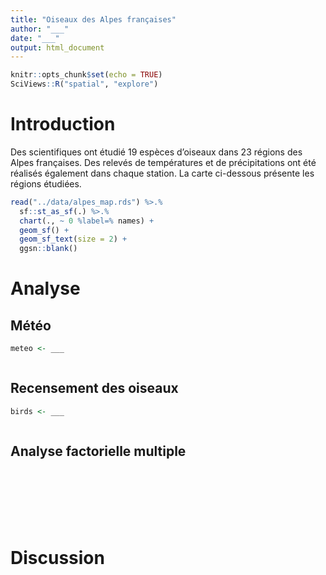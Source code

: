 ```yaml
---
title: "Oiseaux des Alpes françaises"
author: "___"
date: "___"
output: html_document
---
```


```r
knitr::opts_chunk$set(echo = TRUE)
SciViews::R("spatial", "explore")
```

# Introduction

Des scientifiques ont étudié 19 espèces d'oiseaux dans 23 régions des Alpes françaises. Des relevés de températures et de précipitations ont été réalisés également dans chaque station. La carte ci-dessous présente les régions étudiées.

<!--# Vous ne devez pas comprendre ce code... vous apprendrez à réaliser des cartes avec R dans le cours de Science des Données III l'an prochain). -->

```r
read("../data/alpes_map.rds") %>.%
  sf::st_as_sf(.) %>.%
  chart(., ~ 0 %label=% names) +
  geom_sf() +
  geom_sf_text(size = 2) +
  ggsn::blank() 
```

# Analyse

## Météo

<!--% Importez le tableau de données `data/alpes_meteo.csv`. Ce tableau contient les valeurs minimales et maximales de températures en janvier et en juillet pour chaque station. Il contient aussi des informations sur les précipitations en ces stations. -->

```r
meteo <- ___
```

<!--% Réalisez un graphique mettant en avant les corrélations linéaires entre les variables de `meteo`. -->

```r

```

<!--% Interprétez le graphique en 3 phrases. -->

## Recensement des oiseaux

<!--% Importez le tableau de données `docs/alpes_birds.csv`. Ce tableau présente le dénombrement de plusieurs espèces d'oiseaux aux différentes stations. Astuces : Vous noterez que es mesures ne sont pas les dénombrements eux-mêmes, mais des valeurs comprises entre 0 et 4. Le niveau 0 correspond à l'absence de l'espèce et le niveau 4 est synonyme d'abondance maximale de l'espèce dans la zone étudiée. -->

```r
birds <- ___
```

<!--% Réalisez un graphique pertinent pour mettre en avant la distribution des espèces dans les différentes stations. Ce graphique doit être adapté en tenant compte de ce qu'il s'agit ici de données qualitatives. Décrivez ce graphique en maximum 3 phrases. -->

```r

```

<!--% Interprétez le graphique en 3 phrases. -->

## Analyse factorielle multiple

<!--% Combinez vos deux tableaux `meteo` et `birds` en un seul que vous nommerez `alpes`.-->

```r

```

<!--% Réalisez votre AFM dans l'objet `aples_mfa` et résumez-le ensuite. -->

```r

```

<!--% Réalisez le graphique des éboulis.-->

```r

```

<!--% Interprétez le graphique des éboulis et le résumé du modèle en 4 phrases maximum. -->

<!--% Réalisez le graphique de la répartition des variables dans l'espace. -->

```r

```

<!--% Interprétez le graphique ci-dessus en 2 phrases maximum. -->

<!--% Réalisez le graphique de la répartition des composantes principales dans l'espace. -->

```r

```

<!--% Interprétez le graphique ci-dessus en 2 phrases. -->

<!--% Réalisez le graphique de la répartition des groupes dans l'espace. -->

```r

```

<!--% Interprétez le graphique ci-dessus en 2 phrases. -->

<!--% Réalisez le graphique de la répartition des individus dans l'espace. -->

```r

```

<!--% Interprétez le graphique ci-dessus en 2 phrases. -->

# Discussion

<!--% Sur base de la série de graphiques que vous venez de réaliser, synthétisez vos observations et discutez-les en maximum 5 phrases. -->
